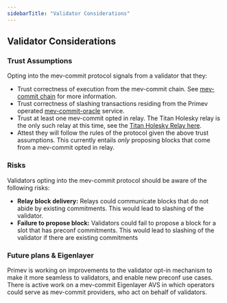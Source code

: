 ```yaml
---
sidebarTitle: "Validator Considerations"
---
```


## Validator Considerations

### Trust Assumptions

Opting into the mev-commit protocol signals from a validator that they:

* Trust correctness of execution from the mev-commit chain. See [mev-commit chain](/concepts/mev-commit-chain/chain-details) for more information.
* Trust correctness of slashing transactions residing from the Primev operated [mev-commit-oracle](https://github.com/primevprotocol/mev-commit-oracle) service.
* Trust at least one mev-commit opted in relay. The Titan Holesky relay is the only such relay at this time, see the [Titan Holesky Relay here](https://docs.titanrelay.xyz/).
* Attest they will follow the rules of the protocol given the above trust assumptions. This currently entails *only* proposing blocks that come from a mev-commit opted in relay. 

### Risks

Validators opting into the mev-commit protocol should be aware of the following risks:

* **Relay block delivery:** Relays could communicate blocks that do not abide by existing commitments. This would lead to slashing of the validator.
* **Failure to propose block:** Validators could fail to propose a block for a slot that has preconf commitments. This would lead to slashing of the validator if there are existing commitments

### Future plans & Eigenlayer

Primev is working on improvements to the validator opt-in mechanism to make it more seamless to validators, and enable new preconf use cases. There is active work on a mev-commit Eigenlayer AVS in which operators could serve as mev-commit providers, who act on behalf of validators.
